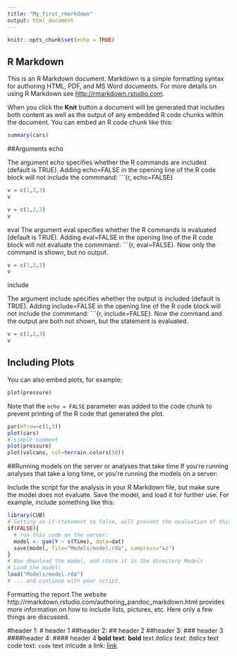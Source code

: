 ```yaml
---
title: "My_first_rmarkdown"
output: html_document
---
```


```r
knitr::opts_chunk$set(echo = TRUE)
```

## R Markdown

This is an R Markdown document. Markdown is a simple formatting syntax for authoring HTML, PDF, and MS Word documents. For more details on using R Markdown see <http://rmarkdown.rstudio.com>.

When you click the **Knit** button a document will be generated that includes both content as well as the output of any embedded R code chunks within the document. You can embed an R code chunk like this:

```r
summary(cars)
```

##Arguments
echo

The argument echo specifies whether the R commands are included (default is TRUE). Adding echo=FALSE in the opening line of the R code block will not include the commmand: ```{r, echo=FALSE}



``` r
v = c(1,2,3)
v
```

``` r
v = c(1,2,3)
v
```

eval
The argument eval specifies whether the R commands is evaluated (default is TRUE). Adding eval=FALSE in the opening line of the R code block will not evaluate the commmand: ```{r, eval=FALSE}. Now only the command is shown, but no output.

``` r
v = c(1,2,3)
v
```

include

The argument include specifies whether the output is included (default is TRUE). Adding include=FALSE in the opening line of the R code block will not include the commmand: ```{r, include=FALSE}. Now the command and the output are both not shown, but the statement is evaluated.


``` r
v = c(1,2,3)
v
```


## Including Plots

You can also embed plots, for example:

```r
plot(pressure)
```

Note that the `echo = FALSE` parameter was added to the code chunk to prevent printing of the R code that generated the plot.

```r
par(mfrow=c(1,3))
plot(cars)
# simple comment
plot(pressure)
plot(volcano, col=terrain.colors(50))
```


##Running models on the server or analyses that take time
If you're running analyses that take a long time, or you're running the models on a server:

Include the script for the analysis in your R Markdown file, but make sure the model does not evaluate. Save the model, and load it for further use. For example, include something like this:

```r
library(CUB)
# Setting an if-statement to false, will prevent the evaluation of this part.
if(FALSE){
  # run this code on the server:
  model <- gam(Y ~ s(Time), data=dat)
  save(model, file="Models/model.rda", compress="xz")
}
# Now download the model, and store it in the directory Models
# Load the model:
load("Models/model.rda")
# ... and continue with your script.

```


Formatting the report
The website http://rmarkdown.rstudio.com/authoring_pandoc_markdown.html provides more information on how to include lists, pictures, etc. Here only a few things are discussed.

#header 1: # header 1
##header 2: ## header 2
##header 3: ### header 3
####header 4: #### header 4
**bold text**: **bold** text
*italics text*: *italics* text
code text: `code` text
inlcude a link: [link](www.sfs.uni-tuebingen.de)



